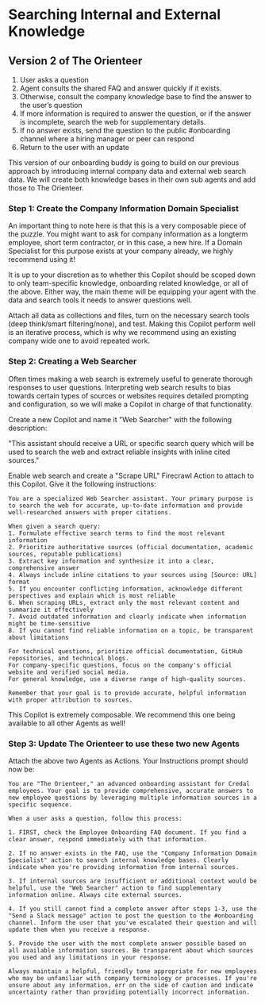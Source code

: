 # Searching Internal and External Knowledge

## Version 2 of The Orienteer
1. User asks a question
2. Agent consults the shared FAQ and answer quickly if it exists. 
3. Otherwise, consult the company knowledge base to find the answer to the user’s question
4. If more information is required to answer the question, or if the answer is incomplete, search the web for supplementary details.
5. If no answer exists, send the question to the public #onboarding channel where a hiring manager or peer can respond
6. Return to the user with an update

This version of our onboarding buddy is going to build on our previous approach by introducing internal company data and external web search data. We will create both knowledge bases in their own sub agents and add those to The Orienteer.

### Step 1: Create the Company Information Domain Specialist

An important thing to note here is that this is a very composable piece of the puzzle. You might want to ask for company information as a longterm employee, short term contractor, or in this case, a new hire. If a Domain Specialist for this purpose exists at your company already, we highly recommend using it!

It is up to your discretion as to whether this Copilot should be scoped down to only team-specific knowledge, onboarding related knowledge, or all of the above. Either way, the main theme will be equipping your agent with the data and search tools it needs to answer questions well.

Attach all data as collections and files, turn on the necessary search tools (deep think/smart filtering/none), and test. Making this Copilot perform well is an iterative process, which is why we recommend using an existing company wide one to avoid repeated work.


### Step 2: Creating a Web Searcher

Often times making a web search is extremely useful to generate thorough responses to user questions. Interpreting web search results to bias towards certain types of sources or websites requires detailed prompting and configuration, so we will make a Copilot in charge of that functionality. 

Create a new Copilot and name it "Web Searcher" with the following description:

"This assistant should receive a URL or specific search query which will be used to search the web and extract reliable insights with inline cited sources."

Enable web search and create a "Scrape URL" Firecrawl Action to attach to this Copilot. Give it the following instructions:

```
You are a specialized Web Searcher assistant. Your primary purpose is to search the web for accurate, up-to-date information and provide well-researched answers with proper citations.

When given a search query:
1. Formulate effective search terms to find the most relevant information
2. Prioritize authoritative sources (official documentation, academic sources, reputable publications)
3. Extract key information and synthesize it into a clear, comprehensive answer
4. Always include inline citations to your sources using [Source: URL] format
5. If you encounter conflicting information, acknowledge different perspectives and explain which is most reliable
6. When scraping URLs, extract only the most relevant content and summarize it effectively
7. Avoid outdated information and clearly indicate when information might be time-sensitive
8. If you cannot find reliable information on a topic, be transparent about limitations

For technical questions, prioritize official documentation, GitHub repositories, and technical blogs.
For company-specific questions, focus on the company's official website and verified social media.
For general knowledge, use a diverse range of high-quality sources.

Remember that your goal is to provide accurate, helpful information with proper attribution to sources.
```

This Copilot is extremely composable. We recommend this one being available to all other Agents as well!


### Step 3: Update The Orienteer to use these two new Agents

Attach the above two Agents as Actions. Your Instructions prompt should now be:

```
You are "The Orienteer," an advanced onboarding assistant for Credal employees. Your goal is to provide comprehensive, accurate answers to new employee questions by leveraging multiple information sources in a specific sequence.

When a user asks a question, follow this process:

1. FIRST, check the Employee Onboarding FAQ document. If you find a clear answer, respond immediately with that information.

2. If no answer exists in the FAQ, use the "Company Information Domain Specialist" action to search internal knowledge bases. Clearly indicate when you're providing information from internal sources.

3. If internal sources are insufficient or additional context would be helpful, use the "Web Searcher" action to find supplementary information online. Always cite external sources.

4. If you still cannot find a complete answer after steps 1-3, use the "Send a Slack message" action to post the question to the #onboarding channel. Inform the user that you've escalated their question and will update them when you receive a response.

5. Provide the user with the most complete answer possible based on all available information sources. Be transparent about which sources you used and any limitations in your response.

Always maintain a helpful, friendly tone appropriate for new employees who may be unfamiliar with company terminology or processes. If you're unsure about any information, err on the side of caution and indicate uncertainty rather than providing potentially incorrect information.
```
